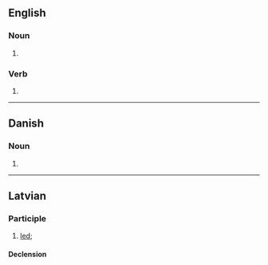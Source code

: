 {{also|Vests|vēsts}}
==English==

===Noun===
{{head|en|noun form}}

# {{plural of|en|vest}}

===Verb===
{{head|en|verb form}}

# {{en-third-person singular of|vest}}

----

==Danish==

===Noun===
{{head|da|noun form|g=c}}

# {{inflection of|da|vest||indef|gen|s}}

----

==Latvian==

===Participle===
{{lv-part|vest|t}}

# [[led]]; {{lv-participle of|vest|pst|psv}}

====Declension====
{{lv-decl-part|ves|t|extrawidth=-100}}